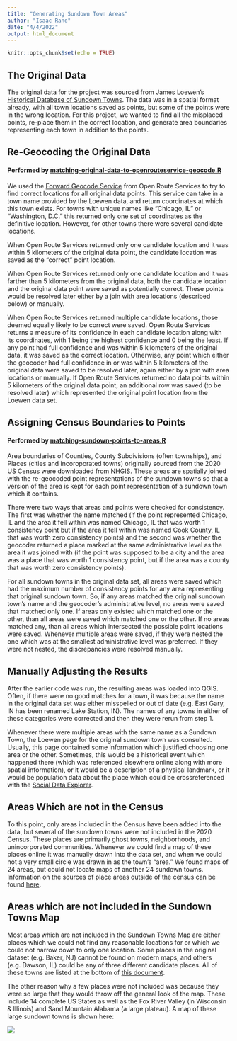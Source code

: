 ---
title: "Generating Sundown Town Areas"
author: "Isaac Rand"
date: "4/4/2022"
output: html_document
---

```{r setup, include=FALSE}
knitr::opts_chunk$set(echo = TRUE)
```

## The Original Data

The original data for the project was sourced from James Loewen's [Historical Database of Sundown Towns](https://justice.tougaloo.edu/sundown-towns/using-the-sundown-towns-database/state-map/). The data was in a spatial format already, with all town locations saved as points, but some of the points were in the wrong location. For this project, we wanted to find all the misplaced points, re-place them in the correct location, and generate area boundaries representing each town in addition to the points.


## Re-Geocoding the Original Data

#### Performed by [matching-original-data-to-openrouteservice-geocode.R](matching-original-data-to-openrouteservice-geocode.R)

We used the [Forward Geocode Service](https://openrouteservice.org/dev/#/api-docs/geocode) from Open Route Services to try to find correct locations for all original data points. This service can take in a town name provided by the Loewen data, and return coordinates at which this town exists. For towns with unique names like "Chicago, IL" or "Washington, D.C." this returned only one set of coordinates as the definitive location. However, for other towns there were several candidate locations.

When Open Route Services returned only one candidate location and it was within 5 kilometers of the original data point, the candidate location was saved as the "correct" point location.

When Open Route Services returned only one candidate location and it was farther than 5 kilometers from the original data, both the candidate location and the original data point were saved as potentially correct. These points would be resolved later either by a join with area locations (described below) or manually.

When Open Route Services returned multiple candidate locations, those deemed equally likely to be correct were saved. Open Route Services returns a measure of its confidence in each candidate location along with its coordinates, with 1 being the highest confidence and 0 being the least. If any point had full confidence and was within 5 kilometers of the original data, it was saved as the correct location. Otherwise, any point which either the geocoder had full confidence in or was within 5 kilometers of the original data were saved to be resolved later, again either by a join with area locations or manually. If Open Route Services returned no data points within 5 kilometers of the original data point, an additional row was saved (to be resolved later) which represented the original point location from the Loewen data set.

## Assigning Census Boundaries to Points

#### Performed by [matching-sundown-points-to-areas.R](matching-sundown-points-to-areas.R)

Area boundaries of Counties, County Subdivisions (often townships), and Places (cities and incoroporated towns) originally sourced from the 2020 US Census were downloaded from [NHGIS](https://data2.nhgis.org/main). These areas are spatially joined with the re-geocoded point representations of the sundown towns so that a version of the area is kept for each point representation of a sundown town which it contains.

There were two ways that areas and points were checked for consistency. The first was whether the name matched (if the point represented Chicago, IL and the area it fell within was named Chicago, IL that was worth 1 consistency point but if the area it fell within was named Cook County, IL that was worth zero consistency points) and the second was whether the geocoder returned a place marked at the same administrative level as the area it was joined with (if the point was supposed to be a city and the area was a place that was worth 1 consistency point, but if the area was a county that was worth zero consistency points).  

For all sundown towns in the original data set, all areas were saved which had the maximum number of consistency points for any area representing that original sundown town. So, if any areas matched the original sundown town's name and the geocoder's administrative level, no areas were saved that matched only one. If areas only existed which matched one or the other, than all areas were saved which matched one or the other. If no areas matched any, than all areas which intersected the possible point locations were saved. Whenever multiple areas were saved, if they were nested the one which was at the smallest administrative level was preferred. If they were not nested, the discrepancies were resolved manually.

## Manually Adjusting the Results

After the earlier code was run, the resulting areas was loaded into QGIS. Often, if there were no good matches for a town, it was because the name in the original data set was either misspelled or out of date (e.g. East Gary, IN has been renamed Lake Station, IN). The names of any towns in either of these categories were corrected and then they were rerun from step 1. 

Whenever there were multiple areas with the same name as a Sundown Town, the Loewen page for the original sundown town was consulted. Usually, this page contained some information which justified choosing one area or the other. Sometimes, this would be a historical event which happened there (which was referenced elsewhere online along with more spatial information), or it would be a description of a physical landmark, or it would be population data about the place which could be crossreferenced with the [Social Data Explorer](https://www.socialexplorer.com/explore-maps).

## Areas Which are not in the Census

To this point, only areas included in the Census have been added into the data, but several of the sundown towns were not included in the 2020 Census. These places are primarily ghost towns, neighborhoods, and unincorporated communities. Whenever we could find a map of these places online it was manually drawn into the data set, and when we could not a very small circle was drawn in as the town's "area." We found maps of 24 areas, but could not locate maps of another 24 sundown towns. Information on the sources of place areas outside of the census can be found [here](https://docs.google.com/document/d/16Qz6x8PpHUITAuhJ1-rgw4MBYVGsApxZ8V4Q4aNE_u0/edit?usp=sharing). 

## Areas which are not included in the Sundown Towns Map

Most areas which are not included in the Sundown Towns Map are either places which we could not find any reasonable locations for or which we could not narrow down to only one location. Some places in the original dataset (e.g. Baker, NJ) cannot be found on modern maps, and others (e.g. Dawson, IL) could be any of three different candidate places. All of these towns are listed at the bottom of [this document](https://docs.google.com/document/d/16Qz6x8PpHUITAuhJ1-rgw4MBYVGsApxZ8V4Q4aNE_u0/edit).

The other reason why a few places were not included was because they were so large that they would throw off the general look of the map. These include 14 complete US States as well as the Fox River Valley (in Wisconsin & Illinois) and Sand Mountain Alabama (a large plateau). A map of these large sundown towns is shown here:

![](sundown_states.jpg)